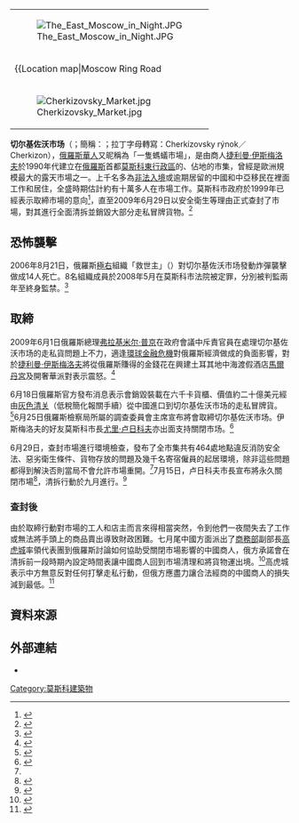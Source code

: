 {{Coord|display=title |55|48|00|N|37|45|09|E |region:RU-MOW_type:landmark_scale:2000}}
{|style="float:right"
|[[File:The_East_Moscow_in_Night.JPG|thumb]]
|-
|
{{Location map|Moscow Ring Road
|width      = 230px
|float      = 
|border     = 
|caption    = 
|alt        = 
|relief     = 
|AlternativeMap= 
|overlay_image = 
|label      = 切尔基佐沃市场
|label_size = 
|position   = 
|background = 
|mark       = 
|marksize   = 
|link       = 
|lat_deg    = 55.8
|lon_deg    = 37.7525
}}
|-
|[[File:Cherkizovsky_Market.jpg|thumb]]
|}

'''切尔基佐沃市场'''（{{lang-ru|Черки́зовский ры́нок}}；簡稱：{{lang|ru|Черкизон}}；拉丁字母轉寫：Cherkízovsky rýnok／Cherkizon），[[俄羅斯華人|俄羅斯華人]]又昵稱為「一隻螞蟻市場」，是由商人[[捷利曼·伊斯梅洛夫|捷利曼·伊斯梅洛夫]]於1990年代建立在[[俄羅斯|俄羅斯]]首都[[莫斯科|莫斯科]][[東行政區_(莫斯科)|東行政區]]的{{link-en|伊兹迈洛沃区|Izmaylovo District}}、佔地{{convert|2|sqkm|acre}}的市集，曾經是歐洲規模最大的露天市場之一。上千名多為[[非法入境|非法入境]]或逾期居留的中國和中亞移民在裡面工作和居住，全盛時期估計約有十萬多人在市場工作。莫斯科市政府於1999年已經表示取締市場的意向<ref>{{cite web
|url=http://www.vedomosti.ru/newspaper/article.shtml?2005/09/19/98661
|title=Money-growing: No More Outdoors
|publisher=Vedomosti
|language=en
|date=2005-09-15
|accessdate=2010-08-14
}}</ref>，直至2009年6月29日以安全衛生等理由正式查封了市場，對其進行全面清拆並銷毀大部分走私冒牌貨物。<ref>{{cite web
|url=http://www.rg.ru/2009/06/29/rinok-site.html
|title=Черкизовский рынок закрыли
|publisher=《俄罗斯报》
|language=ru
|accessdate=2010-08-16
|archive-date=2020-02-03
|archive-url=https://web.archive.org/web/20200203175609/https://rg.ru/2009/06/29/rinok-site.html
|dead-url=no
}}</ref>

==恐怖襲擊==
2006年8月21日，俄羅斯[[極右派|極右]]組織「救世主」（{{lang-ru|Спас}}）對切尔基佐沃市场發動炸彈襲擊做成14人死亡。8名組織成員於2008年5月在莫斯科市法院被定罪，分別被判監兩年至終身監禁。<ref>{{cite web
|url=http://www.kommersant.ru/doc.aspx?DocsID=892181
|title="Спас" сел под аплодисменты
|publisher=Коммерсант（生意人报）
|language=ru
|date=2008-05-16
|accessdate=2010-08-14
|archive-date=2010-11-18
|archive-url=https://web.archive.org/web/20101118082552/http://www.kommersant.ru/doc.aspx?DocsID=892181
|dead-url=no
}}</ref>

==取締==
2009年6月1日俄羅斯總理[[弗拉基米尔·普京|弗拉基米尔·普京]]在政府會議中斥責官員在處理切尔基佐沃市场的走私貨問題上不力，適逢[[2007年－2010年環球金融危機|環球金融危機]]對俄羅斯經濟做成的負面影響，對於[[捷利曼·伊斯梅洛夫|捷利曼·伊斯梅洛夫]]將從俄羅斯賺得的金錢花在興建土耳其地中海渡假酒店[[馬爾丹宮|馬爾丹宮]]及開奢華派對表示震怒。<ref>{{cite web
|url=http://www.timesonline.co.uk/tol/news/world/europe/article6591398.ece
|title=Vladimir Putin 'furious' over flaunting oligarch Telman Ismailov（花哨富豪伊斯梅洛夫觸怒了普京）
|publisher=[[星期日泰晤士報|星期日泰晤士報]]
|language=en
|date=2009-06-28
|accessdate=2010-08-14
}}</ref>

6月18日俄羅斯官方發布消息表示會銷毀裝載在六千卡貨櫃、價值約二十億美元經由[[灰色清关|灰色清关]]（低稅簡化報關手續）從中國進口到切尔基佐沃市场的走私冒牌貨。<ref name="rt">{{cite web
 |url         = http://rt.com/Top_News/2009-06-29/Authorities_shut_Europe_s_largest_market.html
 |title       = Authorities shut Europe's largest market（政府關閉歐洲最大市集）
 |publisher   = [[今日俄羅斯|今日俄羅斯]]
 |language    = en
 |date        = 2009-06-29
 |accessdate  = 2010-08-14
 |deadurl     = yes
 |archiveurl  = https://web.archive.org/web/20100726052232/http://rt.com/Top_News/2009-06-29/Authorities_shut_Europe_s_largest_market.html
 |archivedate = 2010-07-26
}}</ref>6月25日俄羅斯檢察局所屬的調查委員會主席{{link-en|亞歷山大·巴斯特雷金|Alexander Bastrykin}}宣布將會取締切尔基佐沃市场。伊斯梅洛夫的好友莫斯科市長[[尤里·卢日科夫|尤里·卢日科夫]]亦出面支持關閉市场。<ref>{{cite web
 |url         = http://business.globaltimes.cn/comment/2009-07/450402.html
 |title       = Why did Russia shut down Cherkizovsky Market? （俄羅斯為何關閉切尔基佐沃市场？）
 |publisher   = [[環球時報|環球時報]]
 |language    = en
 |date        = 2009-07-23
 |accessdate  = 2010-08-14
 |deadurl     = yes
 |archiveurl  = https://web.archive.org/web/20110707031311/http://business.globaltimes.cn/comment/2009-07/450402.html
 |archivedate = 2011-07-07
}}</ref>

6月29日，{{link-ru|俄羅斯經貿與衛生調查局|Федеральная служба по надзору в сфере защиты прав потребителей и благополучия человека}}查封市場進行環境檢查，發布了全市集共有464處地點違反消防安全法、惡劣衛生條件、貨物存放的問題及幾千名寄宿僱員的起居環境，除非這些問題都得到解決否則當局不會允許市場重開。<ref name="rt"/>7月15日，卢日科夫市長宣布將永久關閉市場<ref>{{cite web
|url=http://en.rian.ru/russia/20090715/155532790.html
|title=Moscow mayor says notorious market will not reopen（莫斯科市長表示惡名遠播的市場將不會重開）
|publisher=[[俄罗斯新闻社|俄罗斯新闻社]]
|language=en
|date=2009-07-15
|accessdate=2010-08-14
|archive-date=2012-10-12
|archive-url=https://web.archive.org/web/20121012235411/http://en.rian.ru/russia/20090715/155532790.html
|dead-url=no
}}</ref>，清拆行動於九月進行。<ref>{{cite web
|url=http://en.rian.ru/russia/20090810/155772976.html
|title=Dismantling of Moscow's Cherkizovsky market to begin in Sep.（切尔基佐沃市场將於九月被拆卸）
|publisher=俄罗斯新闻社
|language=en
|date=2009-08-10
|accessdate=2010-08-14
|archive-date=2012-10-13
|archive-url=https://web.archive.org/web/20121013205122/http://en.rian.ru/russia/20090810/155772976.html
|dead-url=no
}}</ref>

===查封後===
由於取締行動對市場的工人和店主而言來得相當突然，令到他們一夜間失去了工作或無法將手頭上的商品賣出導致財政困難。七月尾中國方面派出了[[中华人民共和国商务部|商務部]]副部長[[高虎城|高虎城]]率領代表團到俄羅斯討論如何協助受關閉市場影響的中國商人，俄方承諾會在清拆前一段時期內設定時間表讓中國商人回到市場清理和將貨物運出境。<ref>{{cite web
|url=http://news.xinhuanet.com/english/2009-07/31/content_11801213.htm
|title=Chinese merchants to retrieve seized goods in closed Moscow market（中國商人可回到已關閉市場回收貨物）
|publisher=[[新華網|新華網]]
|language=en
|date=2009-07-31
|accessdate=2010-08-14
|archive-date=2016-03-04
|archive-url=https://web.archive.org/web/20160304091204/http://news.xinhuanet.com/english/2009-07/31/content_11801213.htm
|dead-url=no
}}</ref>高虎城表示中方無意反對任何打擊走私行動，但俄方應盡力讓合法經商的中國商人的損失減到最低。<ref>{{cite web
|url=http://www.chinadaily.com.cn/world/2009-08/06/content_8533540.htm
|title=Cherkizovsky Market closure heralds transformation of trade（切尔基佐沃市場的關閉將改變兩國貿易模式）
|publisher=[[中國日報|中國日報]]
|language=en
|date=2009-08-06
|accessdate=2010-08-14
|archive-date=2020-03-17
|archive-url=https://web.archive.org/web/20200317110021/https://www.chinadaily.com.cn/world/2009-08/06/content_8533540.htm
|dead-url=no
}}</ref>

==資料來源==
{{reflist|2}}

==外部連結==
* {{cite web
 |url         = http://big5.rusnews.cn/actual/cherkizovo/
 |title       = 切爾基佐沃市場狀況
 |publisher   = 俄羅斯新聞網
 |language    = zh
 |accessdate  = 2010-08-16
 |deadurl     = yes
 |archiveurl  = https://web.archive.org/web/20100214122218/http://big5.rusnews.cn/actual/cherkizovo/
 |archivedate = 2010-02-14
}}

[[Category:莫斯科建築物|Category:莫斯科建築物]]